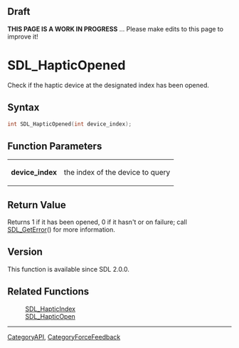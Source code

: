 
== Draft ==


'''THIS PAGE IS A WORK IN PROGRESS''' ... Please make edits to this page to improve it!


= SDL_HapticOpened =

Check if the haptic device at the designated index has been opened.

== Syntax ==

<syntaxhighlight lang='c'>
int SDL_HapticOpened(int device_index);
</syntaxhighlight>

== Function Parameters ==

{|
|'''device_index'''
|the index of the device to query
|}

== Return Value ==

Returns 1 if it has been opened, 0 if it hasn't or on failure; call
[[SDL_GetError]]() for more information.



== Version ==

This function is available since SDL 2.0.0.



== Related Functions ==

:[[SDL_HapticIndex]]
:[[SDL_HapticOpen]]

----
[[CategoryAPI]], [[CategoryForceFeedback]]


